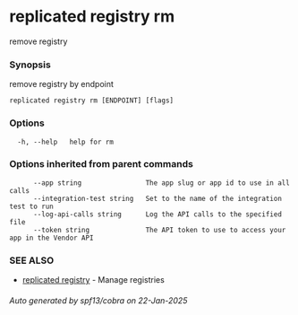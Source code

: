 # replicated registry rm

remove registry

### Synopsis

remove registry by endpoint

```
replicated registry rm [ENDPOINT] [flags]
```

### Options

```
  -h, --help   help for rm
```

### Options inherited from parent commands

```
      --app string                The app slug or app id to use in all calls
      --integration-test string   Set to the name of the integration test to run
      --log-api-calls string      Log the API calls to the specified file
      --token string              The API token to use to access your app in the Vendor API
```

### SEE ALSO

* [replicated registry](replicated-cli-registry)	 - Manage registries

###### Auto generated by spf13/cobra on 22-Jan-2025
